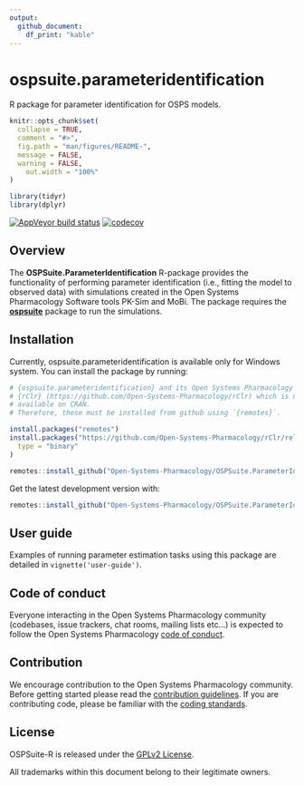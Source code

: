 ```yaml
---
output: 
  github_document:
    df_print: "kable"
---
```


# ospsuite.parameteridentification

R package for parameter identification for OSPS models.

```r
knitr::opts_chunk$set(
  collapse = TRUE,
  comment = "#>",
  fig.path = "man/figures/README-",
  message = FALSE,
  warning = FALSE,
    out.width = "100%"
)

library(tidyr)
library(dplyr)
```


  <!-- badges: start -->

[![AppVeyor build status](https://ci.appveyor.com/api/projects/status/github/Open-Systems-Pharmacology/OSPSuite.ParameterIdentification?branch=develop&svg=true)](https://ci.appveyor.com/project/open-systems-pharmacology-ci/ospsuite-parameteridentification)
[![codecov](https://codecov.io/gh/Open-Systems-Pharmacology/OSPSuite.ParameterIdentification/branch/develop/graph/badge.svg)](https://codecov.io/gh/Open-Systems-Pharmacology/OSPSuite.ParameterIdentification)

  <!-- badges: end -->
  
<!-- README.md is generated from README.Rmd. Please edit that file -->

## Overview

The **OSPSuite.ParameterIdentification** R-package provides the functionality of performing parameter identification (i.e., fitting the model to observed data) with simulations created in the Open Systems Pharmacology Software tools PK-Sim and MoBi. The package requires the [**ospsuite**](https://github.com/Open-Systems-Pharmacology/OSPSuite-R) package to run the simulations.

## Installation

Currently, ospsuite.parameteridentification is available only for Windows system. You can install the package by running:

```r
# {ospsuite.parameteridentification} and its Open Systems Pharmacology Suite's dependencies relies on
# {rClr} (https://github.com/Open-Systems-Pharmacology/rClr) which is not
# available on CRAN.
# Therefore, these must be installed from github using `{remotes}`.

install.packages("remotes")
install.packages("https://github.com/Open-Systems-Pharmacology/rClr/releases/download/v0.9.2/rClr_0.9.2.zip",
  type = "binary"
)

remotes::install_github("Open-Systems-Pharmacology/OSPSuite.ParameterIdentification@*release")
```

Get the latest development version with:

```r
remotes::install_github("Open-Systems-Pharmacology/OSPSuite.ParameterIdentification")
```

## User guide

Examples of running parameter estimation tasks using this package are detailed in `vignette('user-guide')`.


## Code of conduct

Everyone interacting in the Open Systems Pharmacology community (codebases, issue trackers, chat rooms, mailing lists etc...) is expected to follow the Open Systems Pharmacology [code of conduct](https://github.com/Open-Systems-Pharmacology/Suite/blob/master/CODE_OF_CONDUCT.md).

## Contribution

We encourage contribution to the Open Systems Pharmacology community. Before getting started please read the [contribution guidelines](https://github.com/Open-Systems-Pharmacology/Suite/blob/master/CONTRIBUTING.md). If you are contributing code, please be familiar with the [coding standards](https://github.com/Open-Systems-Pharmacology/Suite/blob/master/CODING_STANDARDS_R.md).

## License

OSPSuite-R is released under the [GPLv2 License](LICENSE).

All trademarks within this document belong to their legitimate owners.
